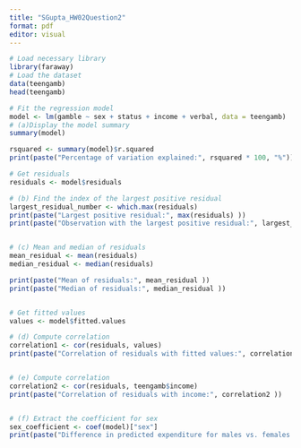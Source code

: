 ```yaml
---
title: "SGupta_HW02Question2"
format: pdf
editor: visual
---
```


```r
# Load necessary library
library(faraway)
# Load the dataset
data(teengamb)
head(teengamb)

# Fit the regression model
model <- lm(gamble ~ sex + status + income + verbal, data = teengamb)
# (a)Display the model summary
summary(model)

rsquared <- summary(model)$r.squared
print(paste("Percentage of variation explained:", rsquared * 100, "%"))

# Get residuals
residuals <- model$residuals

# (b) Find the index of the largest positive residual
largest_residual_number <- which.max(residuals)
print(paste("Largest positive residual:", max(residuals) ))
print(paste("Observation with the largest positive residual:", largest_residual_number ))


# (c) Mean and median of residuals
mean_residual <- mean(residuals)
median_residual <- median(residuals)

print(paste("Mean of residuals:", mean_residual ))
print(paste("Median of residuals:", median_residual ))


# Get fitted values
values <- model$fitted.values

# (d) Compute correlation
correlation1 <- cor(residuals, values)
print(paste("Correlation of residuals with fitted values:", correlation1 ))


# (e) Compute correlation
correlation2 <- cor(residuals, teengamb$income)
print(paste("Correlation of residuals with income:", correlation2 ))


# (f) Extract the coefficient for sex
sex_coefficient <- coef(model)["sex"]
print(paste("Difference in predicted expenditure for males vs. females:", sex_coefficient ))





```
